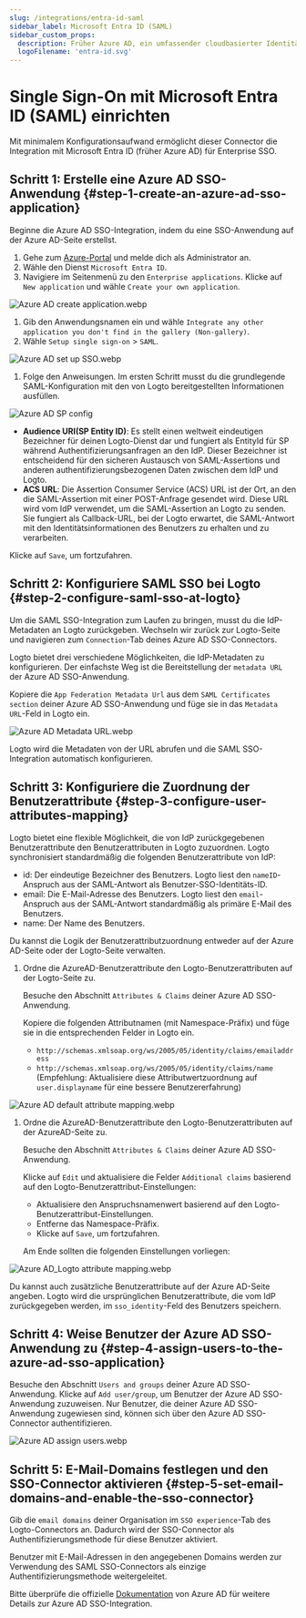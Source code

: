 ```yaml
---
slug: /integrations/entra-id-saml
sidebar_label: Microsoft Entra ID (SAML)
sidebar_custom_props:
  description: Früher Azure AD, ein umfassender cloudbasierter Identitätsverwaltungsdienst.
  logoFilename: 'entra-id.svg'
---
```



# Single Sign-On mit Microsoft Entra ID (SAML) einrichten

Mit minimalem Konfigurationsaufwand ermöglicht dieser Connector die Integration mit Microsoft Entra ID (früher Azure AD) für Enterprise SSO.

<GuideTip />

## Schritt 1: Erstelle eine Azure AD SSO-Anwendung \{#step-1-create-an-azure-ad-sso-application}

Beginne die Azure AD SSO-Integration, indem du eine SSO-Anwendung auf der Azure AD-Seite erstellst.

1. Gehe zum [Azure-Portal](https://portal.azure.com/) und melde dich als Administrator an.
2. Wähle den Dienst `Microsoft Entra ID`.
3. Navigiere im Seitenmenü zu den `Enterprise applications`. Klicke auf `New application` und wähle `Create your own application`.

![Azure AD create application.webp](./assets/azure_ad_create_application.webp)

1. Gib den Anwendungsnamen ein und wähle `Integrate any other application you don't find in the gallery (Non-gallery)`.
2. Wähle `Setup single sign-on` > `SAML`.

![Azure AD set up SSO.webp](./assets/azure_ad_set_up_single_sign_on.webp)

1. Folge den Anweisungen. Im ersten Schritt musst du die grundlegende SAML-Konfiguration mit den von Logto bereitgestellten Informationen ausfüllen.

![Azure AD SP config](./assets/azure_ad_sp_config.webp)

- **Audience URI(SP Entity ID)**: Es stellt einen weltweit eindeutigen Bezeichner für deinen Logto-Dienst dar und fungiert als EntityId für SP während Authentifizierungsanfragen an den IdP. Dieser Bezeichner ist entscheidend für den sicheren Austausch von SAML-Assertions und anderen authentifizierungsbezogenen Daten zwischen dem IdP und Logto.
- **ACS URL**: Die Assertion Consumer Service (ACS) URL ist der Ort, an den die SAML-Assertion mit einer POST-Anfrage gesendet wird. Diese URL wird vom IdP verwendet, um die SAML-Assertion an Logto zu senden. Sie fungiert als Callback-URL, bei der Logto erwartet, die SAML-Antwort mit den Identitätsinformationen des Benutzers zu erhalten und zu verarbeiten.

Klicke auf `Save`, um fortzufahren.

## Schritt 2: Konfiguriere SAML SSO bei Logto \{#step-2-configure-saml-sso-at-logto}

Um die SAML SSO-Integration zum Laufen zu bringen, musst du die IdP-Metadaten an Logto zurückgeben. Wechseln wir zurück zur Logto-Seite und navigieren zum `Connection`-Tab deines Azure AD SSO-Connectors.

Logto bietet drei verschiedene Möglichkeiten, die IdP-Metadaten zu konfigurieren. Der einfachste Weg ist die Bereitstellung der `metadata URL` der Azure AD SSO-Anwendung.

Kopiere die `App Federation Metadata Url` aus dem `SAML Certificates section` deiner Azure AD SSO-Anwendung und füge sie in das `Metadata URL`-Feld in Logto ein.

![Azure AD Metadata URL.webp](./assets/azure_ad_metadata_url.webp)

Logto wird die Metadaten von der URL abrufen und die SAML SSO-Integration automatisch konfigurieren.

## Schritt 3: Konfiguriere die Zuordnung der Benutzerattribute \{#step-3-configure-user-attributes-mapping}

Logto bietet eine flexible Möglichkeit, die von IdP zurückgegebenen Benutzerattribute den Benutzerattributen in Logto zuzuordnen. Logto synchronisiert standardmäßig die folgenden Benutzerattribute von IdP:

- id: Der eindeutige Bezeichner des Benutzers. Logto liest den `nameID`-Anspruch aus der SAML-Antwort als Benutzer-SSO-Identitäts-ID.
- email: Die E-Mail-Adresse des Benutzers. Logto liest den `email`-Anspruch aus der SAML-Antwort standardmäßig als primäre E-Mail des Benutzers.
- name: Der Name des Benutzers.

Du kannst die Logik der Benutzerattributzuordnung entweder auf der Azure AD-Seite oder der Logto-Seite verwalten.

1. Ordne die AzureAD-Benutzerattribute den Logto-Benutzerattributen auf der Logto-Seite zu.

   Besuche den Abschnitt `Attributes & Claims` deiner Azure AD SSO-Anwendung.

   Kopiere die folgenden Attributnamen (mit Namespace-Präfix) und füge sie in die entsprechenden Felder in Logto ein.

   - `http://schemas.xmlsoap.org/ws/2005/05/identity/claims/emailaddress`
   - `http://schemas.xmlsoap.org/ws/2005/05/identity/claims/name` (Empfehlung: Aktualisiere diese Attributwertzuordnung auf `user.displayname` für eine bessere Benutzererfahrung)

![Azure AD default attribute mapping.webp](./assets/azure_ad_default_attribute_mapping.webp)

1. Ordne die AzureAD-Benutzerattribute den Logto-Benutzerattributen auf der AzureAD-Seite zu.

   Besuche den Abschnitt `Attributes & Claims` deiner Azure AD SSO-Anwendung.

   Klicke auf `Edit` und aktualisiere die Felder `Additional claims` basierend auf den Logto-Benutzerattribut-Einstellungen:

   - Aktualisiere den Anspruchsnamenwert basierend auf den Logto-Benutzerattribut-Einstellungen.
   - Entferne das Namespace-Präfix.
   - Klicke auf `Save`, um fortzufahren.

   Am Ende sollten die folgenden Einstellungen vorliegen:

![Azure AD_Logto attribute mapping.webp](./assets/azure_ad_logto_attribute_mapping.webp)

Du kannst auch zusätzliche Benutzerattribute auf der Azure AD-Seite angeben. Logto wird die ursprünglichen Benutzerattribute, die vom IdP zurückgegeben werden, im `sso_identity`-Feld des Benutzers speichern.

## Schritt 4: Weise Benutzer der Azure AD SSO-Anwendung zu \{#step-4-assign-users-to-the-azure-ad-sso-application}

Besuche den Abschnitt `Users and groups` deiner Azure AD SSO-Anwendung. Klicke auf `Add user/group`, um Benutzer der Azure AD SSO-Anwendung zuzuweisen. Nur Benutzer, die deiner Azure AD SSO-Anwendung zugewiesen sind, können sich über den Azure AD SSO-Connector authentifizieren.

![Azure AD assign users.webp](./assets/azure_ad_assign_users.webp)

## Schritt 5: E-Mail-Domains festlegen und den SSO-Connector aktivieren \{#step-5-set-email-domains-and-enable-the-sso-connector}

Gib die `email domains` deiner Organisation im `SSO experience`-Tab des Logto-Connectors an. Dadurch wird der SSO-Connector als Authentifizierungsmethode für diese Benutzer aktiviert.

Benutzer mit E-Mail-Adressen in den angegebenen Domains werden zur Verwendung des SAML SSO-Connectors als einzige Authentifizierungsmethode weitergeleitet.

Bitte überprüfe die offizielle [Dokumentation](https://learn.microsoft.com/en-us/entra/identity/enterprise-apps/add-application-portal-setup-sso) von Azure AD für weitere Details zur Azure AD SSO-Integration.
